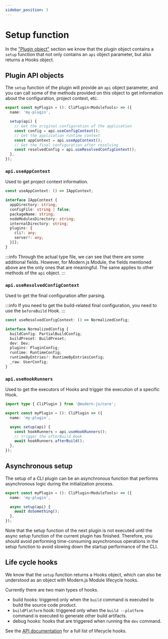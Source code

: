 ```yaml
---
sidebar_position: 3
---
```


# Setup function

In the ["Plugin object"](/plugins/guide/plugin-object) section we know that the plugin object contains a `setup` function that not only contains an `api` object parameter, but also returns a Hooks object.

## Plugin API objects

The `setup` function of the plugin will provide an `api` object parameter, and you can call some of the methods provided on this object to get information about the configuration, project context, etc.

```ts
export const myPlugin = (): CliPlugin<ModuleTools> => ({
  name: 'my-plugin',

  setup(api) {
    // Get the original configuration of the application
    const config = api.useConfigContext();
    // Get the application runtime context
    const appContext = api.useAppContext();
    // Get the final configuration after resolving
    const resolvedConfig = api.useResolvedConfigContext();
  },
});
```

### `api.useAppContext`

Used to get project context information.

```ts
const useAppContext: () => IAppContext;

interface IAppContext {
  appDirectory: string;
  configFile: string | false;
  packageName: string;
  nodeModulesDirectory: string;
  internalDirectory: string;
  plugins: {
    cli?: any;
    server?: any;
  }[];
}
```

:::info
Through the actual type file, we can see that there are some additional fields. However, for Modern.js Module, the fields mentioned above are the only ones that are meaningful. The same applies to other methods of the `api` object.
:::

### `api.useResolvedConfigContext`

Used to get the final configuration after parsing.

:::info
If you need to get the build-related final configuration, you need to use the `beforeBuild` Hook.
:::

```ts
const useResolvedConfigContext: () => NormalizedConfig;

interface NormalizedConfig {
  buildConfig: PartialBuildConfig;
  buildPreset: BuildPreset;
  dev: Dev;
  plugins: PluginConfig;
  runtime: RuntimeConfig;
  runtimeByEntries?: RuntimeByEntriesConfig;
  _raw: UserConfig;
}
```

### `api.useHookRunners`

Used to get the executors of Hooks and trigger the execution of a specific Hook.

```ts
import type { CliPlugin } from '@modern-js/core';

export const myPlugin = (): CliPlugin => ({
  name: 'my-plugin',

  async setup(api) {
    const hookRunners = api.useHookRunners();
    // trigger the afterBuild Hook
    await hookRunners.afterBuild();
  },
});
```

## Asynchronous setup

The setup of a CLI plugin can be an asynchronous function that performs asynchronous logic during the initialization process.

```ts
export const myPlugin = (): CliPlugin<ModuleTools> => ({
  name: 'my-plugin',

  async setup(api) {
    await doSomething();
  },
});
```

Note that the setup function of the next plugin is not executed until the async setup function of the current plugin has finished. Therefore, you should avoid performing time-consuming asynchronous operations in the setup function to avoid slowing down the startup performance of the CLI.

## Life cycle hooks

We know that the `setup` function returns a Hooks object, which can also be understood as an object with Modern.js Module lifecycle hooks.

Currently there are two main types of hooks.

- build hooks: triggered only when the `build` command is executed to build the source code product.
- `buildPlatform` hook: triggered only when the `build --platform` command is executed to generate other build artifacts.
- debug hooks: hooks that are triggered when running the `dev` command.

See the [API documentation](/en/api/plugin-api/plugin-hooks) for a full list of lifecycle hooks.
